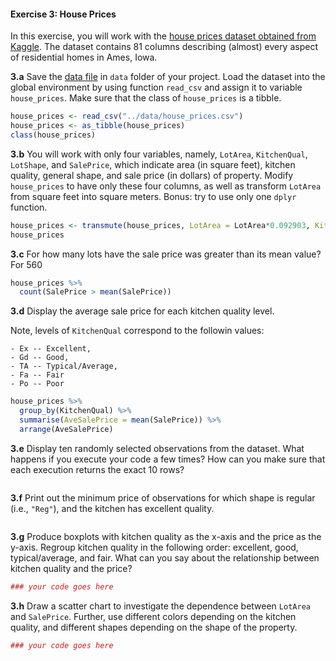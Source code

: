 #### Exercise 3: House Prices

In this exercise, you will work with the [house prices dataset obtained from Kaggle](https://www.kaggle.com/c/house-prices-advanced-regression-techniques/data).
The dataset contains 81 columns describing (almost) every aspect of residential homes in Ames, Iowa.

__3.a__ Save the [data file](https://raw.githubusercontent.com/tvatter/dsfba_2019/homework/data/house_prices.csv) in `data` folder of your project. Load the dataset into the global environment by using function `read_csv` and assign it to variable `house_prices`. Make sure that the class of `house_prices` is a tibble.

```r

house_prices <- read_csv("../data/house_prices.csv")
house_prices <- as_tibble(house_prices)
class(house_prices)

```

__3.b__ You will work with only four variables, namely, `LotArea`, `KitchenQual`, `LotShape`, and `SalePrice`, which indicate area (in square feet), kitchen quality, general shape, and sale price (in dollars) of property. 
Modify `house_prices` to have only these four columns, as well as transform `LotArea` from square feet into square meters. Bonus: try to use only one `dplyr` function.

```r

house_prices <- transmute(house_prices, LotArea = LotArea*0.092903, KitchenQual = KitchenQual, LotShape = LotShape, SalePrice= SalePrice)
house_prices
```

__3.c__ For how many lots have the sale price was greater than its mean value? For 560

```r

house_prices %>%
  count(SalePrice > mean(SalePrice))

```


__3.d__ Display the average sale price for each kitchen quality level.

  Note, levels of `KitchenQual` correspond to the followin values:

    - Ex -- Excellent,
    - Gd -- Good,
    - TA -- Typical/Average,
    - Fa -- Fair
    - Po -- Poor

```r
house_prices %>%
  group_by(KitchenQual) %>%
  summarise(AveSalePrice = mean(SalePrice)) %>%
  arrange(AveSalePrice)

```

__3.e__ Display ten randomly selected observations from the dataset. What happens if you execute your code a few times? How can you make sure that each execution returns the exact 10 rows?

```r



```

__3.f__ Print out the minimum price of observations for which shape is regular (i.e., `"Reg"`), and the kitchen has excellent quality.

```r



  
```

__3.g__ Produce boxplots with kitchen quality as the x-axis and the price as the y-axis. Regroup kitchen quality in the following order: excellent, good, typical/average, and fair. What can you say about the relationship between kitchen quality and the price?

```r

### your code goes here

```

__3.h__ Draw a scatter chart to investigate the dependence between `LotArea` and `SalePrice`. Further, use different colors depending on the kitchen quality, and different shapes depending on the shape of the property. 

```r

### your code goes here


```
